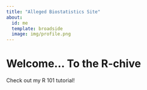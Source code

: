 ---
title: "Alleged Biostatistics Site"
about:
  id: me
  template: broadside
  image: img/profile.png
---
  
# Welcome... To the R-chive
  
  
  Check out my R 101 tutorial!